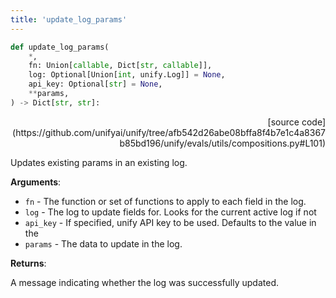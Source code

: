 ```yaml
---
title: 'update_log_params'
---
```


```python
def update_log_params(
    *,
    fn: Union[callable, Dict[str, callable]],
    log: Optional[Union[int, unify.Log]] = None,
    api_key: Optional[str] = None,
    **params,
) -> Dict[str, str]:
```

<p align="right">[source code](https://github.com/unifyai/unify/tree/afb542d26abe08bffa8f4b7e1c4a8367b85bd196/unify/evals/utils/compositions.py#L101)</p>

Updates existing params in an existing log.

**Arguments**:

- `fn` - The function or set of functions to apply to each field in the log.
- `log` - The log to update fields for. Looks for the current active log if not
- `api_key` - If specified, unify API key to be used. Defaults to the value in the
- `params` - The data to update in the log.



**Returns**:

A message indicating whether the log was successfully updated.
